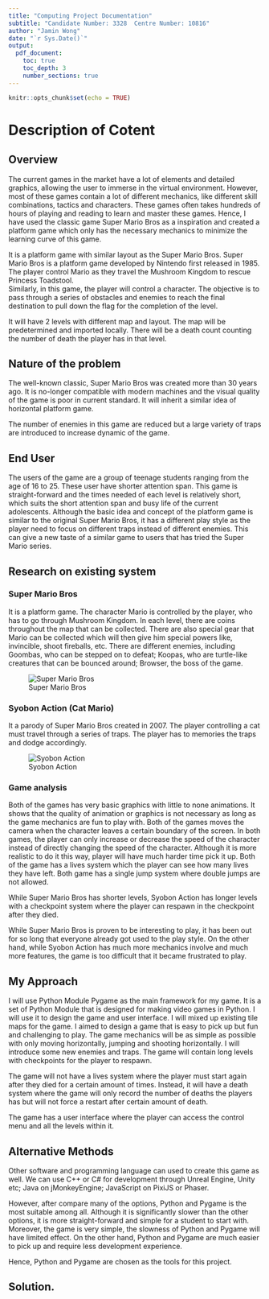 ```yaml
---
title: "Computing Project Documentation"
subtitle: "Candidate Number: 3328  Centre Number: 10816"
author: "Jamin Wong"
date: "`r Sys.Date()`"
output:
  pdf_document:
    toc: true
    toc_depth: 3
    number_sections: true
---
```

\clearpage
```r
knitr::opts_chunk$set(echo = TRUE)
```
\newpage
# Description of Cotent

## Overview
The current games in the market have a lot of elements and detailed graphics, allowing the user to immerse in the virtual environment. However, most of these games contain a lot of different mechanics, like different skill combinations, tactics and characters. These games often takes hundreds of hours of playing and reading to learn and master these games. Hence, I have used the classic game Super Mario Bros as a inspiration and created a platform game which only has the necessary mechanics to minimize the learning curve of this game.  

It is a platform game with similar layout as the Super Mario Bros. Super Mario Bros is a platform game developed by Nintendo first released in 1985. The player control Mario as they travel the Mushroom Kingdom to rescue Princess Toadstool.  
Similarly, in this game, the player will control a character. The objective is to pass through a series of obstacles and enemies to reach the final destination to pull down the flag for the completion of the level.  

It will have 2 levels with different map and layout. The map will be predetermined and imported locally. There will be a death count counting the number of death the player has in that level.

## Nature of the problem
The well-known classic, Super Mario Bros was created more than 30 years ago. It is no-longer compatible with modern machines and the visual quality of the game is poor in current standard. It will inherit a similar idea of horizontal platform game.  

The number of enemies in this game are reduced but a large variety of traps are introduced to increase dynamic of the game.

## End User
The users of the game are a group of teenage students ranging from the age of 16 to 25. These user have shorter attention span. This game is straight-forward and the times needed of each level is relatively short, which suits the short attention span and busy life of the current adolescents. Although the basic idea and concept of the platform game is similar to the original Super Mario Bros, it has a different play style as the player need to focus on different traps instead of different enemies. This can give a new taste of a similar game to users that has tried the Super Mario series.  

\newpage

## Research on existing system
### Super Mario Bros
It is a platform game. The character Mario is controlled by the player, who has to go through Mushroom Kingdom. In each level, there are coins throughout the map that can be collected. There are also special gear that Mario can be collected which will then give him special powers like, invincible, shoot fireballs, etc. There are different enemies, including Goombas, who can be stepped on to defeat; Koopas, who are turtle-like creatures that can be bounced around; Browser, the boss of the game.  

![Super Mario Bros](imgs/SMB_gameplay_1.jpg)

\newpage

### Syobon Action (Cat Mario)
It a parody of Super Mario Bros created in 2007. The player controlling a cat must travel through a series of traps. The player has to memories the traps and dodge accordingly.  

![Syobon Action](imgs/SA_gameplay_1.jpg)

### Game analysis
Both of the games has very basic graphics with little to none animations. It shows that the quality of animation or graphics is not necessary as long as the game mechanics are fun to play with. Both of the games moves the camera when the character leaves a certain boundary of the screen. In both games, the player can only increase or decrease the speed of the character instead of directly changing the speed of the character. Although it is more realistic to do it this way, player will have much harder time pick it up. Both of the game has a lives system which the player can see how many lives they have left.  Both game has a single jump system where double jumps are not allowed.  

While Super Mario Bros has shorter levels, Syobon Action has longer levels with a checkpoint system where the player can respawn in the checkpoint after they died.  

While Super Mario Bros is proven to be interesting to play, it has been out for so long that everyone already got used to the play style. On the other hand, while Syobon Action has much more mechanics involve and much more features, the game is too difficult that it became frustrated to play.

\newpage

## My Approach
I will use Python Module Pygame as the main framework for my game. It is a set of Python Module that is designed for making video games in Python. I will use it to design the game and user interface. I will mixed up existing tile maps for the game. I aimed to design a game that is easy to pick up but fun and challenging to play. The game mechanics will be as simple as possible with only moving horizontally, jumping and shooting horizontally. I will introduce some new enemies and traps. The game will contain long levels with checkpoints for the player to respawn.  

The game will not have a lives system where the player must start again after they died for a certain amount of times. Instead, it will have a death system where the game will only record the number of deaths the players has but will not force a restart after certain amount of death.  

The game has a user interface where the player can access the control menu and all the levels within it.  

## Alternative Methods
Other software and programming language can used to create this game as well. We can use C++ or C# for development through Unreal Engine, Unity etc; Java on jMonkeyEngine; JavaScript on PixiJS or Phaser.  

However, after compare many of the options, Python and Pygame is the most suitable among all. Although it is significantly slower than the other options, it is more straight-forward and simple for a student to start with. Moreover, the game is very simple, the slowness of Python and Pygame will have limited effect. On the other hand, Python and Pygame are much easier to pick up and require less development experience.  

Hence, Python and Pygame are chosen as the tools for this project.  

## Solution.